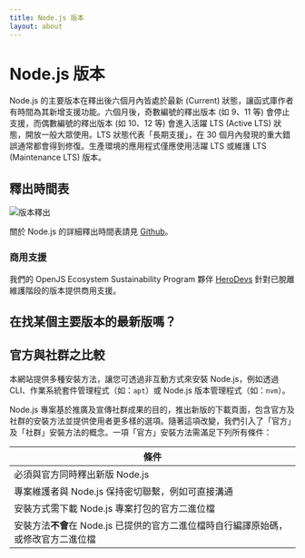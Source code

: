 ```yaml
---
title: Node.js 版本
layout: about
---
```


# Node.js 版本

Node.js 的主要版本在釋出後六個月內皆處於最新 (Current) 狀態，讓函式庫作者有時間為其新增支援功能。六個月後，奇數編號的釋出版本 (如 9、11 等) 會停止支援，而偶數編號的釋出版本 (如 10、12 等) 會進入活躍 LTS (Active LTS) 狀態，開放一般大眾使用。LTS 狀態代表「長期支援」，在 30 個月內發現的重大錯誤通常都會得到修復。生產環境的應用程式僅應使用活躍 LTS 或維護 LTS (Maintenance LTS) 版本。

## 釋出時間表

![版本釋出](https://raw.githubusercontent.com/nodejs/Release/main/schedule.svg?sanitize=true)

關於 Node.js 的詳細釋出時間表請見 [Github](https://github.com/nodejs/release#release-schedule)。

### 商用支援

我們的 OpenJS Ecosystem Sustainability Program 夥伴 [HeroDevs](https://herodevs.com/) 針對已脫離維護階段的版本提供商用支援。

## 在找某個主要版本的最新版嗎？

<DownloadReleasesTable />

## 官方與社群之比較

本網站提供多種安裝方法，讓您可透過非互動方式來安裝 Node.js，例如透過 CLI、作業系統套件管理程式（如：`apt`）或 Node.js 版本管理程式（如：`nvm`）。

Node.js 專案基於推廣及宣傳社群成果的目的，推出新版的下載頁面，包含官方及社群的安裝方法並提供使用者更多樣的選項。隨著這項改變，我們引入了「官方」及「社群」安裝方法的概念。一項「官方」安裝方法需滿足下列所有條件：

| 條件                                                                                |
| ----------------------------------------------------------------------------------- |
| 必須與官方同時釋出新版 Node.js                                                      |
| 專案維護者與 Node.js 保持密切聯繫，例如可直接溝通                                   |
| 安裝方式需下載 Node.js 專案打包的官方二進位檔                                       |
| 安裝方法**不會**在 Node.js 已提供的官方二進位檔時自行編譯原始碼，或修改官方二進位檔 |
